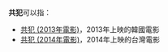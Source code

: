 '''共犯'''可以指：

* [[共犯_(2013年電影)|共犯 (2013年電影)]]，2013年上映的韓國電影
* [[共犯_(2014年電影)|共犯 (2014年電影)]]，2014年上映的台灣電影

{{disambig|Cat=二字作品消歧义|G}}